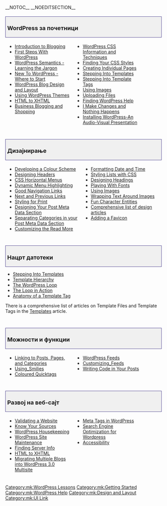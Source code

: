 {{Languages|
{{en|WordPress_Lessons}}
{{mk|WordPress Лекции}}
{{nl|WordPress Lessen}}
{{zh-cn|WordPress 教学}}
{{zh-tw|WordPress 教學}}
}}

__NOTOC__ __NOEDITSECTION__ <div style="width:95%; font-size: 110%; text-decoration:none; padding: 0px 5px; margin: 20px 0px 5px; background-color: #f0f0f0; border: 1px solid darkslateblue">
===WordPress за почетници===
</div>
<div class="half" style="width: 40%; margin:0px 6px; float:left">
* [[Introduction to Blogging]]
* [[First Steps With WordPress]]
* [[WordPress Semantics|WordPress Semantics - Learning the Jargon]]
* [[New To WordPress - Where to Start]]
* [[Blog_Design_and_Layout|WordPress Blog Design and Layout]]
* [[Using_Themes|Using WordPress Themes]]
* [[HTML to XHTML]] 
* [[Business Blogging and Shopping]]
</div>
<div class="half" style="width: 40%; margin:0px 6px; float:left">
* [[CSS|WordPress CSS Information and Techniques]]
* [[Finding Your CSS Styles]]
* [[Pages|Creating Individual Pages]]
* [[Stepping Into Templates]]
* [[Stepping Into Template Tags]]
* [[Using Images]]
* [[Uploading Files]]
* [[Finding WordPress Help]]
* [[I Make Changes and Nothing Happens]]
* [http://www.optiniche.com/blog/26/installing-wordpress-an-audio-visual-presentation/ Installing WordPress-An Audio-Visual Presentation]

</div>
<div style="clear:both; height:10px">
</div>

<div style="width:95%; font-size: 110%; text-decoration:none; padding: 0px 5px; margin: 20px 0px 5px; background-color: #f0f0f0; border: 1px solid darkslateblue">
=== Дизајнирање ===
</div>
<div class="half" style="width: 45%; margin:0px 6px; float:left">
* [[Developing a Colour Scheme]] 
* [[Designing Headers]]
* [[Creating Horizontal Menus|CSS Horizontal Menus]]
* [[Dynamic Menu Highlighting]]
* [[Good Navigation Links]]
* [[Next and Previous Links]]
* [[Styling for Print]] 
* [[Post Meta Data Section|Designing Your Post Meta Data Section]]
* [[Separating Categories|Separating Categories in your Post Meta Data Section]]
* [[Customizing the Read More]]
</div>
<div class="half" style="width: 45%; margin:0px 6px; float:left; display: inline">
* [[Formatting Date and Time]]
* [[Styling Lists with CSS]]
* [[Designing Headings]]
* [[Playing With Fonts]]
* [[Using Images]]
* [[Wrapping Text Around Images]]
* [[Fun Character Entities]]
* [[Blog Design and Layout|Comprehensive list of design articles]] 
* [[Creating a Favicon|Adding a Favicon]]

</div>
<div style="clear:both; height:10px">
</div>

<div style="width:95%; font-size: 110%; text-decoration:none; padding: 0px 5px; margin: 20px 0px 5px; background-color: #f0f0f0; border: 1px solid darkslateblue">
===Нацрт датотеки===
</div>
* [[Stepping Into Templates]]
* [[Template Hierarchy]]
* [[The Loop|The WordPress Loop]]
* [[The Loop in Action]]
* [[Template_Tags/Anatomy_of_a_Template_Tag|Anatomy of a Template Tag]]

There is a comprehensive list of articles on Template Files and Template Tags in the [[Templates]] article. 
<div style="clear:both; height:10px">
</div>

<div style="width:95%; font-size: 110%; text-decoration:none; padding: 0px 5px; margin: 20px 0px 5px; background-color: #f0f0f0; border: 1px solid darkslateblue">
===Можности и функции===
</div>
<div class="half" style="width: 40%; margin:0px 6px; float:left">
* [[Linking Posts Pages and Categories|Linking to Posts, Pages, and Categories]]
* [[Using_Smilies]]
* [[Coloured Quicktags]]
</div>
<div class="half" style="width: 40%; margin:0px 6px; float:left">
* [[WordPress Feeds]]
* [[Customizing_Feeds]]
* [[Writing Code in Your Posts]]
</div>
<div style="clear:both; height:10px">
</div>

<div style="width:95%; font-size: 110%; text-decoration:none; padding: 0px 5px; margin: 20px 0px 5px; background-color: #f0f0f0; border: 1px solid darkslateblue">
===Развој на веб-сајт===
</div>
<div class="half" style="width: 40%; margin:0px 6px; float:left">
* [[Validating a Website]]
* [[Know Your Sources]]
* [[WordPress Housekeeping]]
* [[WordPress Site Maintenance]]
* [[Finding Server Info]]
* [[HTML to XHTML]]
* [[Migrating Multiple Blogs into WordPress 3.0 Multisite]]
</div>
<div class="half" style="width: 40%; margin:0px 6px; float:left">
* [[Meta Tags in WordPress]]
* [[Search Engine Optimization for Wordpress]]
* [[Accessibility]]
</div>
<div style="clear:both; height:10px">
</div>

{{toclist}}


[[Category:mk:WordPress Lessons]]
[[Category:mk:Getting Started]]
[[Category:mk:WordPress Help]]
[[Category:mk:Design and Layout]]
[[Category:mk:UI Link]]